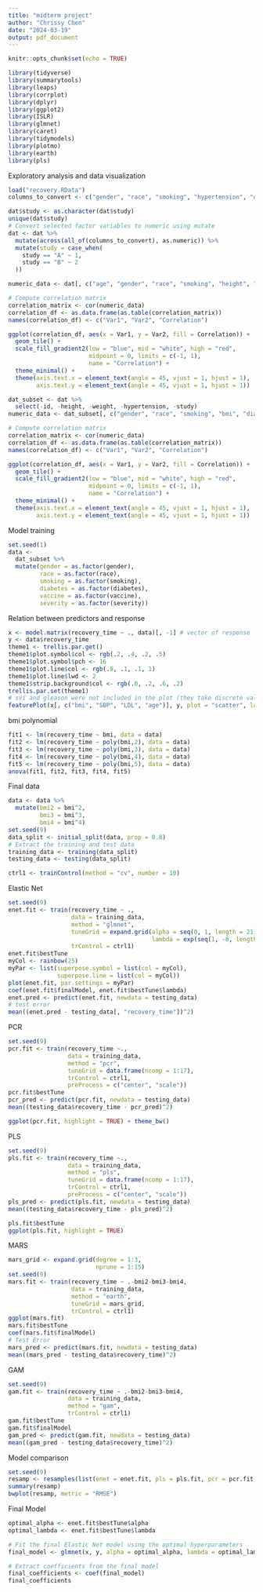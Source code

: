 ```yaml
---
title: "midterm project"
author: "Chrissy Chen"
date: "2024-03-19"
output: pdf_document
---
```


```r
knitr::opts_chunk$set(echo = TRUE)
```

```r
library(tidyverse)
library(summarytools)
library(leaps)
library(corrplot)
library(dplyr)
library(ggplot2)
library(ISLR) 
library(glmnet) 
library(caret) 
library(tidymodels)
library(plotmo)
library(earth)
library(pls)
```

Exploratory analysis and data visualization
```r
load("recovery.RData")
columns_to_convert <- c("gender", "race", "smoking", "hypertension", "diabetes", "vaccine", "severity")

dat$study <- as.character(dat$study)
unique(dat$study)
# Convert selected factor variables to numeric using mutate
dat <- dat %>%
  mutate(across(all_of(columns_to_convert), as.numeric)) %>%
  mutate(study = case_when(
    study == "A" ~ 1,
    study == "B" ~ 2
  ))

numeric_data <- dat[, c("age", "gender", "race", "smoking", "height", "weight", "bmi", "hypertension", "diabetes", "SBP", "LDL", "vaccine", "severity", "study", "recovery_time")]

# Compute correlation matrix
correlation_matrix <- cor(numeric_data)
correlation_df <- as.data.frame(as.table(correlation_matrix))
names(correlation_df) <- c("Var1", "Var2", "Correlation")

ggplot(correlation_df, aes(x = Var1, y = Var2, fill = Correlation)) +
  geom_tile() +
  scale_fill_gradient2(low = "blue", mid = "white", high = "red", 
                       midpoint = 0, limits = c(-1, 1), 
                       name = "Correlation") +
  theme_minimal() +
  theme(axis.text.x = element_text(angle = 45, vjust = 1, hjust = 1),
        axis.text.y = element_text(angle = 45, vjust = 1, hjust = 1))

```

```r
dat_subset <- dat %>%
  select(-id, -height, -weight, -hypertension, -study)
numeric_data <- dat_subset[, c("gender", "race", "smoking", "bmi", "diabetes", "SBP", "LDL", "vaccine", "severity", "recovery_time")]

# Compute correlation matrix
correlation_matrix <- cor(numeric_data)
correlation_df <- as.data.frame(as.table(correlation_matrix))
names(correlation_df) <- c("Var1", "Var2", "Correlation")

ggplot(correlation_df, aes(x = Var1, y = Var2, fill = Correlation)) +
  geom_tile() +
  scale_fill_gradient2(low = "blue", mid = "white", high = "red", 
                       midpoint = 0, limits = c(-1, 1), 
                       name = "Correlation") +
  theme_minimal() +
  theme(axis.text.x = element_text(angle = 45, vjust = 1, hjust = 1),
        axis.text.y = element_text(angle = 45, vjust = 1, hjust = 1))

```


Model training
```r
set.seed(1)
data <- 
  dat_subset %>%
  mutate(gender = as.factor(gender),
         race = as.factor(race),
         smoking = as.factor(smoking),
         diabetes = as.factor(diabetes),
         vaccine = as.factor(vaccine),
         severity = as.factor(severity))
```

Relation between predictors and response
```r
x <- model.matrix(recovery_time ~ ., data)[, -1] # vector of response
y <- data$recovery_time
theme1 <- trellis.par.get()
theme1$plot.symbol$col <- rgb(.2, .4, .2, .5) 
theme1$plot.symbol$pch <- 16
theme1$plot.line$col <- rgb(.8, .1, .1, 1) 
theme1$plot.line$lwd <- 2 
theme1$strip.background$col <- rgb(.0, .2, .6, .2) 
trellis.par.set(theme1)
# svi and gleason were not included in the plot (they take discrete values)
featurePlot(x[, c("bmi", "SBP", "LDL", "age")], y, plot = "scatter", labels = c("", "Y"), type = c("p"), layout = c(4, 1))
```

bmi polynomial
```r
fit1 <- lm(recovery_time ~ bmi, data = data)
fit2 <- lm(recovery_time ~ poly(bmi,2), data = data)
fit3 <- lm(recovery_time ~ poly(bmi,3), data = data)
fit4 <- lm(recovery_time ~ poly(bmi,4), data = data)
fit5 <- lm(recovery_time ~ poly(bmi,5), data = data)
anova(fit1, fit2, fit3, fit4, fit5)
```
Final data
```r
data <- data %>%
  mutate(bmi2 = bmi^2,
         bmi3 = bmi^3,
         bmi4 = bmi^4)
set.seed(9)
data_split <- initial_split(data, prop = 0.8)
# Extract the training and test data
training_data <- training(data_split) 
testing_data <- testing(data_split)

ctrl1 <- trainControl(method = "cv", number = 10)
```


Elastic Net
```r
set.seed(9)
enet.fit <- train(recovery_time ~ .,
                  data = training_data,
                  method = "glmnet",
                  tuneGrid = expand.grid(alpha = seq(0, 1, length = 21),
                                         lambda = exp(seq(1, -8, length = 100))),
                  trControl = ctrl1)
enet.fit$bestTune
myCol <- rainbow(25)
myPar <- list(superpose.symbol = list(col = myCol),
              superpose.line = list(col = myCol)) 
plot(enet.fit, par.settings = myPar)
coef(enet.fit$finalModel, enet.fit$bestTune$lambda)
enet.pred <- predict(enet.fit, newdata = testing_data)
# test error
mean((enet.pred - testing_data[, "recovery_time"])^2)
```

PCR
```r
set.seed(9)
pcr.fit <- train(recovery_time ~.,
                 data = training_data,
                 method = "pcr",
                 tuneGrid = data.frame(ncomp = 1:17), 
                 trControl = ctrl1,
                 preProcess = c("center", "scale"))
pcr.fit$bestTune
pcr_pred <- predict(pcr.fit, newdata = testing_data) 
mean((testing_data$recovery_time - pcr_pred)^2)

ggplot(pcr.fit, highlight = TRUE) + theme_bw()
```

PLS
```r
set.seed(9)
pls.fit <- train(recovery_time ~.,
                 data = training_data,
                 method = "pls",
                 tuneGrid = data.frame(ncomp = 1:17), 
                 trControl = ctrl1,
                 preProcess = c("center", "scale"))
pls_pred <- predict(pls.fit, newdata = testing_data) 
mean((testing_data$recovery_time - pls_pred)^2)

pls.fit$bestTune
ggplot(pls.fit, highlight = TRUE)
```


MARS
```r
mars_grid <- expand.grid(degree = 1:3, 
                         nprune = 1:15)
set.seed(9)
mars.fit <- train(recovery_time ~ .-bmi2-bmi3-bmi4,
                  data = training_data,
                  method = "earth",
                  tuneGrid = mars_grid,
                  trControl = ctrl1)
ggplot(mars.fit)
mars.fit$bestTune
coef(mars.fit$finalModel)
# Test Error
mars_pred <- predict(mars.fit, newdata = testing_data) 
mean((mars_pred - testing_data$recovery_time)^2)
```

GAM
```r
set.seed(9)
gam.fit <- train(recovery_time ~ .-bmi2-bmi3-bmi4,
                 data = training_data,
                 method = "gam",
                 trControl = ctrl1)
gam.fit$bestTune
gam.fit$finalModel
gam_pred <- predict(gam.fit, newdata = testing_data) 
mean((gam_pred - testing_data$recovery_time)^2)
```

Model comparison
```r
set.seed(9)
resamp <- resamples(list(enet = enet.fit, pls = pls.fit, pcr = pcr.fit, mars = mars.fit, gam = gam.fit))
summary(resamp)
bwplot(resamp, metric = "RMSE")
```
Final Model
```r
optimal_alpha <- enet.fit$bestTune$alpha
optimal_lambda <- enet.fit$bestTune$lambda

# Fit the final Elastic Net model using the optimal hyperparameters
final_model <- glmnet(x, y, alpha = optimal_alpha, lambda = optimal_lambda)

# Extract coefficients from the final model
final_coefficients <- coef(final_model)
final_coefficients
```

